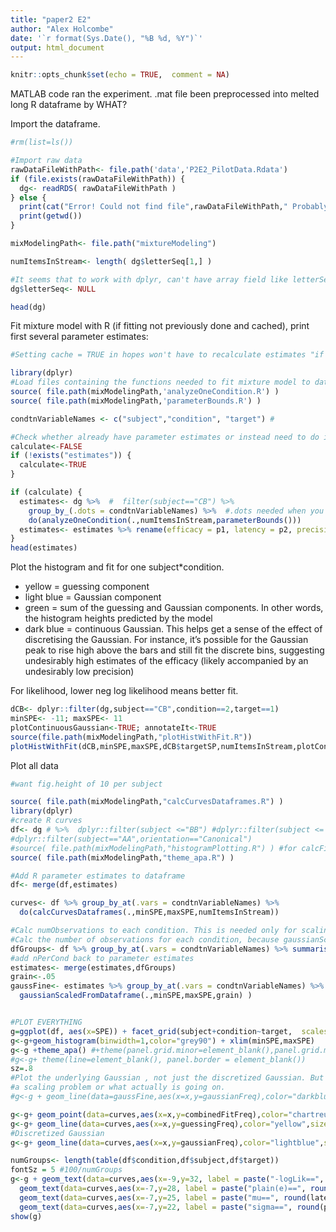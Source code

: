 ```yaml
---
title: "paper2 E2"
author: "Alex Holcombe"
date: '`r format(Sys.Date(), "%B %d, %Y")`'
output: html_document
---
```


```r
knitr::opts_chunk$set(echo = TRUE,  comment = NA)
```

MATLAB code ran the experiment.
.mat file been preprocessed into melted long R dataframe by WHAT?

Import the dataframe.

```r
#rm(list=ls())

#Import raw data
rawDataFileWithPath<- file.path('data','P2E2_PilotData.Rdata') 
if (file.exists(rawDataFileWithPath)) {
  dg<- readRDS( rawDataFileWithPath ) 
} else {
  print(cat("Error! Could not find file",rawDataFileWithPath," Probably your working directory is bad:"))
  print(getwd())
}

mixModelingPath<- file.path("mixtureModeling")

numItemsInStream<- length( dg$letterSeq[1,] )  

#It seems that to work with dplyr, can't have array field like letterSeq (letterSeq indicates what each item in the stream of each trial was)
dg$letterSeq<- NULL

head(dg)
```


Fit mixture model with R (if fitting not previously done and cached), print first several parameter estimates: 
```r
#Setting cache = TRUE in hopes won't have to recalculate estimates "if cached results exist and this code chunk has not been changed since last run" 

library(dplyr)
#Load files containing the functions needed to fit mixture model to data
source( file.path(mixModelingPath,'analyzeOneCondition.R') )
source( file.path(mixModelingPath,'parameterBounds.R') )

condtnVariableNames <- c("subject","condition", "target") # 

#Check whether already have parameter estimates or instead need to do it
calculate<-FALSE
if (!exists("estimates")) { 
  calculate<-TRUE 
}

if (calculate) {
  estimates<- dg %>%  #  filter(subject=="CB") %>%
    group_by_(.dots = condtnVariableNames) %>%  #.dots needed when you have a variable containing multiple factor names
    do(analyzeOneCondition(.,numItemsInStream,parameterBounds()))
  estimates<- estimates %>% rename(efficacy = p1, latency = p2, precision = p3)
}
head(estimates)
```

Plot the histogram and fit for one subject*condition.

* yellow = guessing component 
* light blue = Gaussian component
* green = sum of the guessing and Gaussian components. In other words, the histogram heights predicted by the model
* dark blue = continuous Gaussian. This helps get a sense of the effect of discretising the Gaussian. For instance, it's possible  for the Gaussian peak to rise high above the bars and still fit the discrete bins, suggesting  undesirably high estimates of the efficacy (likely accompanied by an undesirably low precision)

For likelihood, lower neg log likelihood means better fit.


```r

dCB<- dplyr::filter(dg,subject=="CB",condition==2,target==1)  
minSPE<- -11; maxSPE<- 11
plotContinuousGaussian<-TRUE; annotateIt<-TRUE
source(file.path(mixModelingPath,"plotHistWithFit.R"))
plotHistWithFit(dCB,minSPE,maxSPE,dCB$targetSP,numItemsInStream,plotContinuousGaussian,annotateIt)
```


Plot all data 

```r
#want fig.height of 10 per subject

source( file.path(mixModelingPath,"calcCurvesDataframes.R") )
library(dplyr)
#create R curves
df<- dg # %>%  dplyr::filter(subject <="BB") #dplyr::filter(subject <= "BD" & subject >="AP")
#dplyr::filter(subject=="AA",orientation=="Canonical")
#source( file.path(mixModelingPath,"histogramPlotting.R") ) #for calcFitDataframes
source( file.path(mixModelingPath,"theme_apa.R") )

#Add R parameter estimates to dataframe
df<- merge(df,estimates) 

curves<- df %>% group_by_at(.vars = condtnVariableNames) %>% 
  do(calcCurvesDataframes(.,minSPE,maxSPE,numItemsInStream))

#Calc numObservations to each condition. This is needed only for scaling the fine-grained Gaussian
#Calc the number of observations for each condition, because gaussianScaledforData needs to know.
dfGroups<- df %>% group_by_at(.vars = condtnVariableNames) %>% summarise(nPerCond = n())
#add nPerCond back to parameter estimates
estimates<- merge(estimates,dfGroups)
grain<-.05
gaussFine<- estimates %>% group_by_at(.vars = condtnVariableNames) %>% do(
  gaussianScaledFromDataframe(.,minSPE,maxSPE,grain) )


#PLOT EVERYTHING
g=ggplot(df, aes(x=SPE)) + facet_grid(subject+condition~target,  scales="free_y")
g<-g+geom_histogram(binwidth=1,color="grey90") + xlim(minSPE,maxSPE)
g<-g +theme_apa() #+theme(panel.grid.minor=element_blank(),panel.grid.major=element_blank())# hide all gridlines.
#g<-g+ theme(line=element_blank(), panel.border = element_blank())
sz=.8
#Plot the underlying Gaussian , not just the discretized Gaussian. But it's way too tall. I don't know if this is 
#a scaling problem or what actually is going on.
#g<-g + geom_line(data=gaussFine,aes(x=x,y=gaussianFreq),color="darkblue",size=1.2)

g<-g+ geom_point(data=curves,aes(x=x,y=combinedFitFreq),color="chartreuse3",size=sz*2.5)
g<-g+ geom_line(data=curves,aes(x=x,y=guessingFreq),color="yellow",size=sz)
#Discretized Gaussian
g<-g+ geom_line(data=curves,aes(x=x,y=gaussianFreq),color="lightblue",size=sz)

numGroups<- length(table(df$condition,df$subject,df$target))
fontSz = 5 #100/numGroups
g<-g + geom_text(data=curves,aes(x=-9,y=32, label = paste("-logLik==", round(val,1), sep = "")),  parse = TRUE,size=fontSz) +
  geom_text(data=curves,aes(x=-7,y=28, label = paste("plain(e)==", round(efficacy,2), sep = "")),  parse = TRUE,size=fontSz) +
  geom_text(data=curves,aes(x=-7,y=25, label = paste("mu==", round(latency,2), sep = "")),  parse = TRUE,size=fontSz)+
  geom_text(data=curves,aes(x=-7,y=22, label = paste("sigma==", round(precision,2), sep = "")),  parse = TRUE,size=fontSz)
show(g)
```

